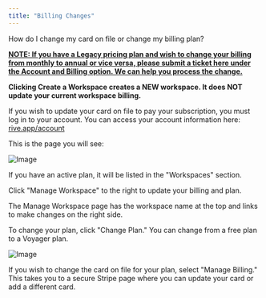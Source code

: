 ```yaml
---
title: "Billing Changes"
---
```


How do I change my card on file or change my billing plan?

[**NOTE: If you have a Legacy pricing plan and wish to change your billing from monthly to annual or vice versa, please submit a ticket here under the Account and Billing option. We can help you process the change.**](https://rive.atlassian.net/servicedesk/customer/portals)

**Clicking Create a Workspace creates a NEW workspace. It does NOT update your current workspace billing.**

If you wish to update your card on file to pay your subscription, you must log in to your account. You can access your account information here: [rive.app/account​](https://rive.atlassian.net/servicedesk/customer/portals)

This is the page you will see:

![Image](/images/account-admin/account-overview/4d7b047a-0ea1-44a3-80a3-7e5d7a570696.webp)

If you have an active plan, it will be listed in the "Workspaces" section.

Click "Manage Workspace" to the right to update your billing and plan.

The Manage Workspace page has the workspace name at the top and links to make changes on the right side.

To change your plan, click "Change Plan." You can change from a free plan to a Voyager plan.

![Image](/images/account-admin/account-overview/a03cd528-0abc-4260-a659-637bad6988f0.webp)

If you wish to change the card on file for your plan, select "Manage Billing." This takes you to a secure Stripe page where you can update your card or add a different card.